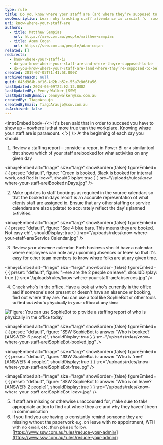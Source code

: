 ```yaml
---
type: rule
title: Do you know where your staff are (and where they’re supposed to be)?
seoDescription: Learn why tracking staff attendance is crucial for success in the workplace and how presence impacts overall performance and productivity.
uri: know-where-your-staff-are
authors:
  - title: Matthew Sampias
    url: https://ssw.com.au/people/matthew-sampias
  - title: Adam Cogan
    url: https://ssw.com.au/people/adam-cogan
related: []
redirects:
  - know-where-your-staff-is
  - do-you-know-where-your-staff-are-and-where-theyre-supposed-to-be
  - do-you-know-where-your-staff-are-(and-where-they’re-supposed-to-be)
created: 2019-07-05T21:41:58.000Z
archivedreason: null
guid: 643d964b-bf16-4d2b-b52c-55a7c8d6fa56
lastUpdated: 2024-05-09T22:02:12.000Z
lastUpdatedBy: Penny Walker [SSW]
lastUpdatedByEmail: pennywalker@ssw.com.au
createdBy: TiagoAraujo
createdByEmail: TiagoAraujo@ssw.com.au
isArchived: false
---
```

<introEmbed
  body={<>
It's been said that in order to succeed you have to show up – nowhere is that more true than the workplace. Knowing where your staff are is paramount.
  </>}
/>
At the beginning of each day you should:

1. Review a staffing report – consider a report in Power BI or a similar tool that shows which of your staff are booked for what activities on any given day



<imageEmbed
  alt="Image"
  size="large"
  showBorder={false}
  figureEmbed={ {
    preset: "default",
    figure: "Green is booked, Black is booked for internal work, and Red is leave",
    shouldDisplay: true
  } }
  src="/uploads/rules/know-where-your-staff-are/BookedInDays.jpg"
/>

2. Make updates to staff bookings as required in the source calendars so that the booked in days report is an accurate representation of what clients staff are assigned to. Ensure that any other staffing or service calendars are also updated to accurately reflect the day's planned activities.



<imageEmbed
  alt="Image"
  size="large"
  showBorder={false}
  figureEmbed={ {
    preset: "default",
    figure: "See 4 blue bars. This means they are booked. Not easy eh!",
    shouldDisplay: true
  } }
  src="/uploads/rules/know-where-your-staff-are/Service Calendar.jpg"
/>

3. Review your absence calendar. Each business should have a calendar where employees can note any upcoming absences or leave so that it's easy for other team members to know where folks are at any given time.



<imageEmbed
  alt="Image"
  size="large"
  showBorder={false}
  figureEmbed={ {
    preset: "default",
    figure: "Here are the 2 people on leave",
    shouldDisplay: true
  } }
  src="/uploads/rules/know-where-your-staff-are/absences.jpg"
/>

4. Check who's in the office. Have a look at who's currently in the office and if someone's not present or doesn't have an absence or booking, find out where they are. You can use a tool like SophieBot or other tools to find out who's physically in your office at any time


![Figure: You can use
            SophieBot to provide a staffing report of who is physically in the office today](SophieBot.jpg)


<imageEmbed
  alt="Image"
  size="large"
  showBorder={false}
  figureEmbed={ {
    preset: "default",
    figure: "SSW SophieBot to answer “Who is booked? [ANSWER: 6 people]",
    shouldDisplay: true
  } }
  src="/uploads/rules/know-where-your-staff-are/SophieBot-booked.jpg"
/>


<imageEmbed
  alt="Image"
  size="large"
  showBorder={false}
  figureEmbed={ {
    preset: "default",
    figure: "SSW SophieBot to answer “Who is free? [ANSWER: 4 people]",
    shouldDisplay: true
  } }
  src="/uploads/rules/know-where-your-staff-are/SophieBot-free.jpg"
/>


<imageEmbed
  alt="Image"
  size="large"
  showBorder={false}
  figureEmbed={ {
    preset: "default",
    figure: "SSW SophieBot to answer “Who is on leave? [ANSWER: 2 people]",
    shouldDisplay: true
  } }
  src="/uploads/rules/know-where-your-staff-are/SophieBot-leave.jpg"
/>

5. If staff are missing or otherwise unaccounted for, make sure to take appropriate action to find out where they are and why they haven't been in communication
6. If you find you are having to constantly remind someone they are missing without the paperwork e.g. on leave with no appointment, WFH with no email, etc. then please follow: [https://www.ssw.com.au/rules/reduce-your-admin/](https://www.ssw.com.au/rules/reduce-your-admin/)
